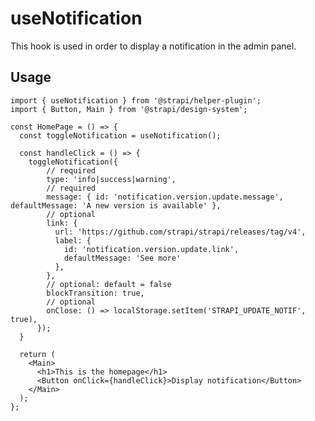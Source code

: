 <!--- useNotification.stories.mdx --->


<Meta title="hooks/useNotification" />

# useNotification

This hook is used in order to display a notification in the admin panel.

## Usage

```
import { useNotification } from '@strapi/helper-plugin';
import { Button, Main } from '@strapi/design-system';

const HomePage = () => {
  const toggleNotification = useNotification();

  const handleClick = () => {
    toggleNotification({
        // required
        type: 'info|success|warning',
        // required
        message: { id: 'notification.version.update.message', defaultMessage: 'A new version is available' },
        // optional
        link: {
          url: 'https://github.com/strapi/strapi/releases/tag/v4',
          label: {
            id: 'notification.version.update.link',
            defaultMessage: 'See more'
          },
        },
        // optional: default = false
        blockTransition: true,
        // optional
        onClose: () => localStorage.setItem('STRAPI_UPDATE_NOTIF', true),
      });
  }

  return (
    <Main>
      <h1>This is the homepage</h1>
      <Button onClick={handleClick}>Display notification</Button>
    </Main>
  );
};
```
